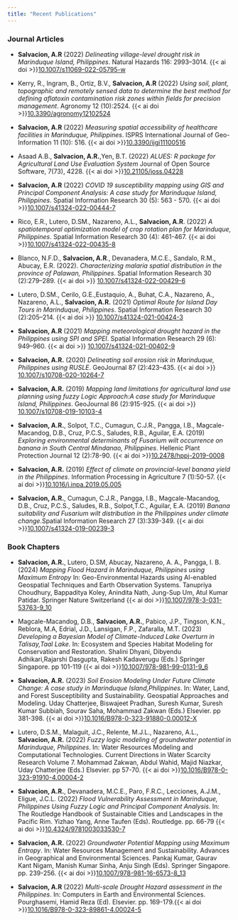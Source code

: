 ```yaml
---
title: "Recent Publications"
---
```


### Journal Articles

-   **Salvacion, A.R** (2022) *Delineating village-level drought risk in Marinduque Island, Philippines*. Natural Hazards 116: 2993–3014. {{< ai doi >}}[10.1007/s11069-022-05795-w](https://doi.org/10.1007/s11069-022-05795-w)

-   Kerry, R., Ingram, B., Ortiz, B.V., **Salvacion, A.R** (2022) *Using soil, plant, topographic and remotely sensed data to determine the best method for defining aflatoxin contamination risk zones within fields for precision management*. Agronomy 12 (10):2524. {{< ai doi >}}[10.3390/agronomy12102524](https://doi.org/10.3390/agronomy12102524)

-   **Salvacion, A.R** (2022) *Measuring spatial accessibility of healthcare facilities in Marinduque, Philippines*. ISPRS International Journal of Geo-Information 11 (10): 516. {{< ai doi >}}[10.3390/ijgi11100516](https://doi.org/10.3390/ijgi11100516)

-   Asaad A.B., **Salvacion, A.R.**,Yen, B.T. (2022) *ALUES: R package for Agricultural Land Use Evaluation System* Journal of Open Source Software, 7(73), 4228. {{< ai doi >}}[10.21105/joss.04228](https://doi.org/10.21105/joss.04228)

-   **Salvacion, A.R** (2022) *COVID 19 susceptibility mapping using GIS and Principal Component Analysis: A case study for Marinduque Island, Philippines*. Spatial Information Research 30 (5): 563 - 570. {{< ai doi >}}[10.1007/s41324-022-00444-7](https://doi.org/10.1007/s41324-022-00444-7)

-   Rico, E.R., Lutero, D.SM., Nazareno, A.L., **Salvacion, A.R**. (2022) *A spatiotemporal optimization model of crop rotation plan for Marinduque, Philippines*. Spatial Information Research 30 (4): 461-467. {{< ai doi >}}[10.1007/s41324-022-00435-8](https://doi.org/10.1007/s41324-022-00435-8)

-   Blanco, N.F.D., **Salvacion, A.R**., Devanadera, M.C.E., Sandalo, R.M., Abucay, E.R. (2022). *Characterizing malaria spatial distribution in the province of Palawan, Philippines*. Spatial Information Research 30 (2):279–289. {{< ai doi >}} [10.1007/s41324-022-00429-6](https://doi.org/10.1007/s41324-022-00429-6)

-   Lutero, D.SM., Cerilo, G.E.,Eustaquio, A., Buhat, C.A., Nazareno, A., Nazareno, A.L., **Salvacion, A.R.** (2021) *Optimal Route for Island Day Tours in Marinduque, Philippines*. Spatial Information Research 30 (2):205–214. {{< ai doi >}} [10.1007/s41324-021-00424-3](https://doi.org/10.1007/s41324-021-00424-3)

-   **Salvacion, A.R** (2021) *Mapping meteorological drought hazard in the Philippines using SPI and SPEI*. Spatial Information Research 29 (6): 949–960. {{< ai doi >}} [10.1007/s41324-021-00402-9](https://doi.org/10.1007/s41324-021-00402-9)

-   **Salvacion, A.R.** (2020) *Delineating soil erosion risk in Marinduque, Philippines using RUSLE*. GeoJournal 87 (2):423–435. {{< ai doi >}} [10.1007/s10708-020-10264-7](https://doi.org/10.1007/s10708-020-10264-7)

-   **Salvacion, A.R.** (2019) *Mapping land limitations for agricultural land use planning using fuzzy Logic Approach:A case study for Marinduque Island, Philippines*. GeoJournal 86 (2):915-925. {{< ai doi >}} [10.1007/s10708-019-10103-4](https://doi.org/10.1007/s10708-019-10103-4)

-   **Salvacion, A.R.**, Solpot, T.C., Cumagun, C.J.R., Pangga, I.B., Magcale-Macandog, D.B., Cruz, P.C.S., Saludes, R.B., Aguilar, E.A. (2019) *Exploring environmental determinants of Fusarium wilt occurrence on banana in South Central Mindanao, Philippines*. Hellenic Plant Protection Journal 12 (2):78-90. {{< ai doi >}}[10.2478/hppj-2019-0008](https://doi.org/10.2478/hppj-2019-0008)

-   **Salvacion, A.R.** (2019) *Effect of climate on provincial-level banana yield in the Philippines*. Information Processing in Agriculture 7 (1):50-57. {{< ai doi >}}[10.1016/j.inpa.2019.05.005](https://doi.org/10.1016/j.inpa.2019.05.005)

-   **Salvacion, A.R.**, Cumagun, C.J.R., Pangga, I.B., Magcale-Macandog, D.B., Cruz, P.C.S., Saludes, R.B., Solpot,T.C., Aguilar, E.A. (2019) *Banana suitability and Fusarium wilt distribution in the Philippines under climate change*.Spatial Information Research 27 (3):339-349. {{< ai doi >}}[10.1007/s41324-019-00239-3](https://doi.org/10.1007/s41324-019-00239-3)

### Book Chapters

-   **Salvacion, A.R.**, Lutero, D.SM, Abucay, Nazareno, A. A., Pangga, I. B. (2024) *Mapping Flood Hazard in Marinduque, Philippines using Maximum Entropy* In: Geo-Environmental Hazards using AI-enabled Geospatial Techniques and Earth Observation Systems. Tanupriya Choudhury, Bappaditya Koley, Anindita Nath, Jung-Sup Um, Atul Kumar Patidar. Springer Nature Switzerland {{< ai doi >}}[10.1007/978-3-031-53763-9_10](https://doi.org/10.1007/978-3-031-53763-9_10)

-   Magcale-Macandog, D.B., **Salvacion, A.R.**, Pabico, J.P., Tingson, K.N., Reblora, M.A, Edrial, J.D., Lansigan, F.P., Zafaralla, M.T. (2023) *Developing a Bayesian Model of Climate-Induced Lake Overturn in Talisay,Taal Lake.* In: Ecosystem and Species Habitat Modeling for Conservation and Restoration. Shalini Dhyani, Dibyendu Adhikari,Rajarshi Dasgupta, Rakesh Kadaverugu (Eds.) Springer Singapore. pp 101-119 {{< ai doi >}}[10.1007/978-981-99-0131-9_6](https://doi.org/10.1007/978-981-99-0131-9_6)

-   **Salvacion, A.R.** (2023) *Soil Erosion Modeling Under Future Climate Change: A case study in Marinduque Island,Philippines*. In: Water, Land, and Forest Susceptibility and Sustainability. Geospatial Approaches and Modeling. Uday Chatterjee, Biswajeet Pradhan, Suresh Kumar, Suresh Kumar Subbiah, Sourav Saha, Mohammad Zakwan (Eds.) Elsevier. pp 381-398. {{< ai doi >}}[10.1016/B978-0-323-91880-0.00012-X](https://doi.org/10.1016/B978-0-323-91880-0.00012-X)

-   Lutero, D.S.M., Malaguit, J.C., Relente, M.J.L., Nazareno, A.L., **Salvacion, A.R.** (2022) *Fuzzy logic modeling of groundwater potential in Marinduque, Philippines*. In: Water Resources Modeling and Computational Technologies. Current Directions in Water Scarcity Research Volume 7. Mohammad Zakwan, Abdul Wahid, Majid Niazkar, Uday Chatterjee (Eds.) Elsevier. pp 57-70. {{< ai doi >}}[10.1016/B978-0-323-91910-4.00004-2](https://doi.org/10.1016/B978-0-323-91910-4.00004-2)

-   **Salvacion, A.R.**, Devanadera, M.C.E., Paro, F.R.C., Lecciones, A.J.M., Eligue, J.C.L. (2022) *Flood Vulnerability Assessment in Marinduque, Philippines Using Fuzzy Logic and Principal Component Analysis*. In: The Routledge Handbook of Sustainable Cities and Landscapes in the Pacific Rim. Yizhao Yang, Anne Taufen (Eds). Routledge. pp. 66-79 {{< ai doi >}}[10.4324/9781003033530-7](https://doi.org/10.4324/9781003033530-7)

-   **Salvacion, A.R.** (2022) *Groundwater Potential Mapping using Maximum Entropy*. In: Water Resources Management and Sustainability. Advances in Geographical and Environmental Sciences. Pankaj Kumar, Gaurav Kant Nigam, Manish Kumar Sinha, Anju Singh (Eds). Springer Singapore. pp. 239-256. {{< ai doi >}}[10.1007/978-981-16-6573-8_13](https://doi.org/10.1007/978-981-16-6573-8_13)

-   **Salvacion, A.R** (2022) *Multi-scale Drought Hazard assessment in the Philippines*. In: Computers in Earth and Environmental Sciences. Pourghasemi, Hamid Reza (Ed). Elsevier. pp. 169-179.{{< ai doi >}}[10.1016/B978-0-323-89861-4.00024-5](https://doi.org/10.1016/B978-0-323-89861-4.00024-5)
